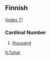 ==Finnish==
([[Wiktionary:Finnish_index_t|index T]])

===Cardinal Number===

#[[thousand]]

[[fi:Tuhat]]